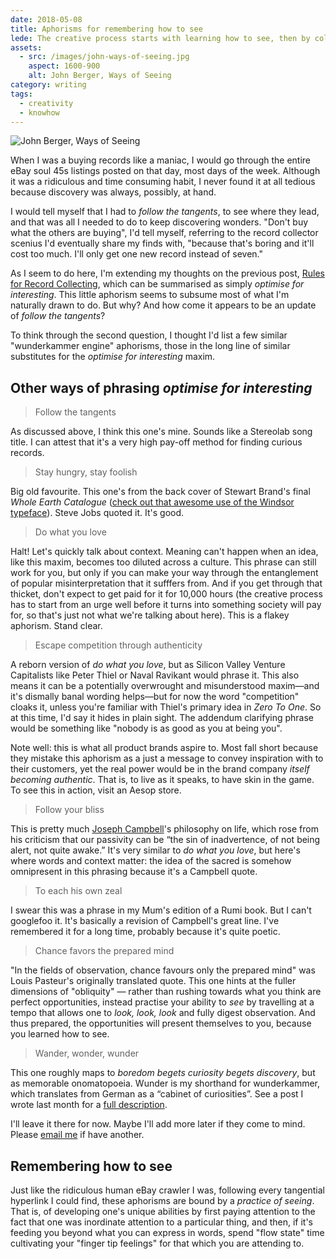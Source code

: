 ```yaml
---
date: 2018-05-08
title: Aphorisms for remembering how to see
lede: The creative process starts with learning how to see, then by collecting what you find. How do we remember our ways of seeing without losing the nuanced understanding we learned? Said another way, what are some variations of the "optimise for interesting" aphorism?
assets:
  - src: /images/john-ways-of-seeing.jpg
    aspect: 1600-900
    alt: John Berger, Ways of Seeing
category: writing
tags:
  - creativity
  - knowhow
---
```


<Img
  src="/images/john-ways-of-seeing.jpg"
  alt="John Berger, Ways of Seeing"
  width={1600}
  height={900}
/>

When I was a buying records like a maniac, I would go through the entire eBay soul 45s listings posted on that day, most days of the week. Although it was a ridiculous and time consuming habit, I never found it at all tedious because discovery was always, possibly, at hand.

I would tell myself that I had to _follow the tangents_, to see where they lead, and that was all I needed to do to keep discovering wonders. "Don't buy what the others are buying", I'd tell myself, referring to the record collector scenius I'd eventually share my finds with, "because that's boring and it'll cost too much. I'll only get one new record instead of seven."

As I seem to do here, I'm extending my thoughts on the previous post, [Rules for Record Collecting](/rules-for-record-collecting), which can be summarised as simply _optimise for interesting_. This little aphorism seems to subsume most of what I'm naturally drawn to do. But why? And how come it appears to be an update of _follow the tangents_?

To think through the second question, I thought I'd list a few similar "wunderkammer engine" aphorisms, those in the long line of similar substitutes for the _optimise for interesting_ maxim.

## Other ways of phrasing _optimise for interesting_

> Follow the tangents

As discussed above, I think this one's mine. Sounds like a Stereolab song title. I can attest that it's a very high pay-off method for finding curious records.

> Stay hungry, stay foolish

Big old favourite. This one's from the back cover of Stewart Brand's final _Whole Earth Catalogue_ ([check out that awesome use of the Windsor typeface](http://ailiangan.com/post/50201060795/the-origins-of-stay-hungry-stay-foolish)). Steve Jobs quoted it. It's good.

> Do what you love

Halt! Let's quickly talk about context. Meaning can't happen when an idea, like this maxim, becomes too diluted across a culture. This phrase can still work for you, but only if you can make your way through the entanglement of popular misinterpretation that it sufffers from. And if you get through that thicket, don't expect to get paid for it for 10,000 hours (the creative process has to start from an urge well before it turns into something society will pay for, so that's just not what we're talking about here). This is a flakey aphorism. Stand clear.

> Escape competition through authenticity

A reborn version of _do what you love_, but as Silicon Valley Venture Capitalists like Peter Thiel or Naval Ravikant would phrase it. This also means it can be a potentially overwrought and misunderstood maxim—and it's dismally banal wording helps—but for now the word "competition" cloaks it, unless you're familiar with Thiel's primary idea in _Zero To One_. So at this time, I'd say it hides in plain sight. The addendum clarifying phrase would be something like "nobody is as good as you at being you".

Note well: this is what all product brands aspire to. Most fall short because they mistake this aphorism as a just a message to convey inspiration with to their customers, yet the real power would be in the brand company _itself becoming authentic_. That is, to live as it speaks, to have skin in the game. To see this in action, visit an Aesop store.

> Follow your bliss

This is pretty much [Joseph Campbell](https://en.wikipedia.org/wiki/Joseph_Campbell)'s philosophy on life, which rose from his criticism that our passivity can be “the sin of inadvertence, of not being alert, not quite awake.” It's very similar to _do what you love_, but here's where words and context matter: the idea of the sacred is somehow omnipresent in this phrasing because it's a Campbell quote.

> To each his own zeal

I swear this was a phrase in my Mum's edition of a Rumi book. But I can't googlefoo it. It's basically a revision of Campbell's great line. I've remembered it for a long time, probably because it's quite poetic.

> Chance favors the prepared mind

"In the fields of observation, chance favours only the prepared mind" was Louis Pasteur's originally translated quote. This one hints at the fuller dimensions of "obliquity" — rather than rushing towards what you think are perfect opportunities, instead practise your ability to _see_ by travelling at a tempo that allows one to _look, look, look_ and fully digest observation. And thus prepared, the opportunities will present themselves to you, because you learned how to see.

> Wander, wonder, wunder

This one roughly maps to _boredom begets curiosity begets discovery_, but as memorable onomatopoeia. Wunder is my shorthand for wunderkammer, which translates from German as a “cabinet of curiosities”. See a post I wrote last month for a [full description](/wander-wonder-wunder).

I'll leave it there for now. Maybe I'll add more later if they come to mind. Please [email me](mailto:callum@callumflack.design) if have another.

## Remembering how to see

Just like the ridiculous human eBay crawler I was, following every tangential hyperlink I could find, these aphorisms are bound by a _practice of seeing_. That is, of developing one's unique abilities by first paying attention to the fact that one was inordinate attention to a particular thing, and then, if it's feeding you beyond what you can express in words, spend "flow state" time cultivating your "finger tip feelings" for that which you are attending to.
